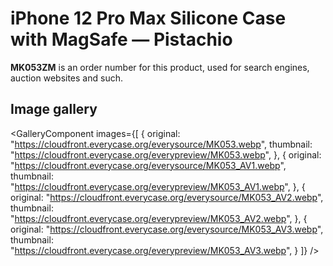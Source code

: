
# iPhone 12 Pro Max Silicone Case with MagSafe — Pistachio

<Callout type='info' emoji='👉🏻'>**MK053ZM** is an order number for this product, used for search engines, auction websites and such.</Callout>

## Image gallery

<GalleryComponent
    images={[
      {
        original: "https://cloudfront.everycase.org/everysource/MK053.webp",
        thumbnail: "https://cloudfront.everycase.org/everypreview/MK053.webp",
      },
      {
        original: "https://cloudfront.everycase.org/everysource/MK053_AV1.webp",
        thumbnail: "https://cloudfront.everycase.org/everypreview/MK053_AV1.webp",
      },
      {
        original: "https://cloudfront.everycase.org/everysource/MK053_AV2.webp",
        thumbnail: "https://cloudfront.everycase.org/everypreview/MK053_AV2.webp",
      },
      {
        original: "https://cloudfront.everycase.org/everysource/MK053_AV3.webp",
        thumbnail: "https://cloudfront.everycase.org/everypreview/MK053_AV3.webp",
      }
    ]}
  />
